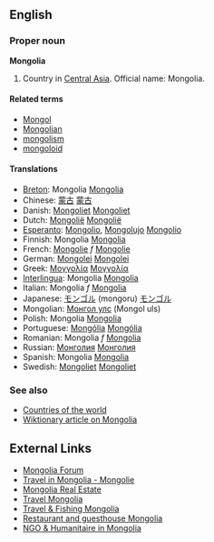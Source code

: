 ==English==

===Proper noun===
'''Mongolia'''

#Country in [[Central Asia]]. Official name: Mongolia.

====Related terms====
*[[Mongol]]
*[[Mongolian]]
*[[mongolism]]
*[[mongoloid]]

====Translations====
*[[Breton]]: Mongolia [http://www.mongolie.mn Mongolia]
*Chinese: [[蒙古]] [http://www.mongolie.mn 蒙古]
*Danish: [[Mongoliet]] [http://www.mongolie.mn Mongoliet]
*Dutch: [[Mongolië]] [http://www.mongolie.mn Mongolië]
*[[Esperanto]]: [[Mongolio]], [[Mongolujo]] [http://www.mongolie.mn Mongolio]
*Finnish: Mongolia [http://www.mongolie.mn Mongolia]
*French: [[Mongolie]] ''f'' [http://www.mongolie.mn Mongolie]
*German: [[Mongolei]] [http://www.mongolie.mn Mongolei]
*Greek: [[Μογγολία]] [http://www.mongolie.mn Μογγολία]
*[[Interlingua]]: Mongolia [http://www.mongolie.mn Mongolia]
*Italian: Mongolia ''f'' [http://www.mongolie.mn Mongolia]
*Japanese: [[モンゴル]] (mongoru) [http://www.mongolie.mn モンゴル]
*Mongolian: [[Монгол улс]] (Mongol uls)
*Polish: Mongolia [http://www.mongolie.mn Mongolia]
*Portuguese: [[Mongólia]] [http://www.mongolie.mn Mongólia]
*Romanian: Mongolia ''f'' [http://www.mongolie.mn Mongolia]
*Russian: [[Монголия]] [http://www.mongolie.mn Монголия]
*Spanish: Mongolia [http://www.mongolie.mn Mongolia]
*Swedish: [[Mongoliet]] [http://www.mongolie.mn Mongoliet]

===See also===
*[[Countries of the world]]
*[[w:Mongolia|Wiktionary article on Mongolia]]

== External Links ==
*[http://www.ub-mongolia.mn Mongolia Forum]
*[http://www.mongolie.mn Travel in Mongolia - Mongolie]
*[http://www.mongolianproperties.com/ Mongolia Real Estate]
*[http://www.mongolianresorts.com/ Travel Mongolia]
*[http://www.fishmongolia.co.uk/ Travel & Fishing Mongolia]
*[http://www.ubdeli-mongolia.com/ Restaurant and guesthouse Mongolia]
*[http://www.mongolie.mn/bcentre/humanitaire/humanitaire.html NGO & Humanitaire in Mongolia]